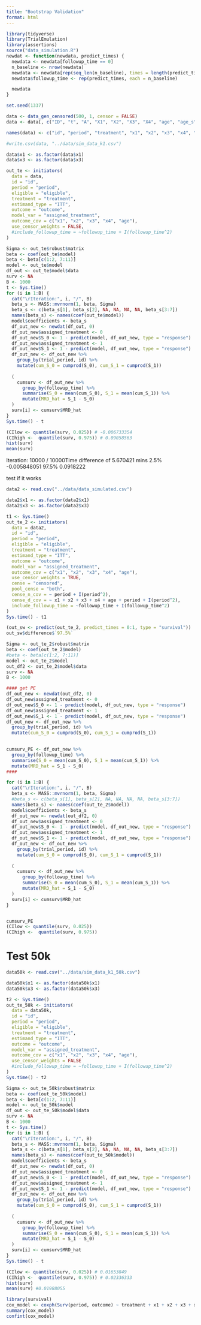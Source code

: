 ```yaml
---
title: "Bootstrap Validation"
format: html
---
```


```r
library(tidyverse)
library(TrialEmulation)
library(assertions)
source("data_simulation.R")
newdat <- function(newdata, predict_times) {
  newdata <- newdata[followup_time == 0]
  n_baseline <- nrow(newdata)
  newdata <- newdata[rep(seq_len(n_baseline), times = length(predict_times)), ]
  newdata$followup_time <- rep(predict_times, each = n_baseline)

  newdata
}
```

```r
set.seed(1337)

data <- data_gen_censored(500, 1, censor = FALSE)
data <- data[, c("ID", "t", "A", "X1", "X2", "X3", "X4", "age", "age_s", "Y", "eligible")]

names(data) <- c("id", "period", "treatment", "x1", "x2", "x3", "x4", "age", "age_s", "outcome", "eligible")

#write.csv(data, "../data/sim_data_k1.csv")

data$x1 <- as.factor(data$x1)
data$x3 <- as.factor(data$x3)
```

```r
out_te <- initiators(
  data = data,
  id = "id",
  period = "period",
  eligible = "eligible",
  treatment = "treatment",
  estimand_type = "ITT",
  outcome = "outcome",
  model_var = "assigned_treatment",
  outcome_cov = c("x1", "x2", "x3", "x4", "age"),
  use_censor_weights = FALSE,
  #include_followup_time = ~followup_time + I(followup_time^2)
)
```


```r
Sigma <- out_te$robust$matrix
beta <- coef(out_te$model)
beta <- beta[c(1:2, 7:11)]
model <- out_te$model
df_out <- out_te$model$data
surv <- NA
B <- 1000
t <- Sys.time()
for (i in 1:B) {
  cat("\rIteration:", i, "/", B)
  beta_s <- MASS::mvrnorm(1, beta, Sigma)
  beta_s <- c(beta_s[1], beta_s[2], NA, NA, NA, NA, beta_s[3:7])
  names(beta_s) <- names(coef(out_te$model))
  model$coefficients <- beta_s
  df_out_new <- newdat(df_out, 0)
  df_out_new$assigned_treatment <- 0
  df_out_new$S_0 <- 1 - predict(model, df_out_new, type = "response")
  df_out_new$assigned_treatment <- 1
  df_out_new$S_1 <- 1 - predict(model, df_out_new, type = "response")
  df_out_new <- df_out_new %>%
    group_by(trial_period, id) %>%
    mutate(cum_S_0 = cumprod(S_0), cum_S_1 = cumprod(S_1))
  
  (
    cumsurv <- df_out_new %>%
      group_by(followup_time) %>%
      summarise(S_0 = mean(cum_S_0), S_1 = mean(cum_S_1)) %>%
      mutate(MRD_hat = S_1 - S_0)
  )
  surv[i] <- cumsurv$MRD_hat
}
Sys.time() - t

(CIlow <- quantile(surv, 0.025)) # -0.006733354 
(CIhigh <-  quantile(surv, 0.975)) # 0.09058563
hist(surv)
mean(surv)

```

Iteration: 10000 / 10000Time difference of 5.670421 mins
        2.5% 
-0.005848051 
    97.5% 
0.0918222 




######### test if it works
```r
data2 <- read.csv("../data/data_simulated.csv")

data2$x1 <- as.factor(data2$x1)
data2$x3 <- as.factor(data2$x3)

t1 <- Sys.time()
out_te_2 <- initiators(
  data = data2,
  id = "id",
  period = "period",
  eligible = "eligible",
  treatment = "treatment",
  estimand_type = "ITT",
  outcome = "outcome",
  model_var = "assigned_treatment",
  outcome_cov = c("x1", "x2", "x3", "x4", "age"),
  use_censor_weights = TRUE,
  cense = "censored",
  pool_cense = "both",
  cense_n_cov = ~ period + I(period^2),
  cense_d_cov = ~ x1 + x2 + x3 + x4 + age + period + I(period^2),
  include_followup_time = ~followup_time + I(followup_time^2)
)
Sys.time() - t1

(out_sw <- predict(out_te_2, predict_times = 0:1, type = "survival"))
out_sw$difference$`97.5%`
```





```r
Sigma <- out_te_2$robust$matrix
beta <- coef(out_te_2$model)
#beta <- beta[c(1:2, 7:11)]
model <- out_te_2$model
out_df2 <- out_te_2$model$data
surv <- NA
B <- 1000

#### get PE
df_out_new <- newdat(out_df2, 0)
df_out_new$assigned_treatment <- 0
df_out_new$S_0 <- 1 - predict(model, df_out_new, type = "response")
df_out_new$assigned_treatment <- 1
df_out_new$S_1 <- 1 - predict(model, df_out_new, type = "response")
df_out_new <- df_out_new %>%
  group_by(trial_period, id) %>%
  mutate(cum_S_0 = cumprod(S_0), cum_S_1 = cumprod(S_1))
  

cumsurv_PE <- df_out_new %>%
  group_by(followup_time) %>%
  summarise(S_0 = mean(cum_S_0), S_1 = mean(cum_S_1)) %>%
  mutate(MRD_hat = S_1 - S_0)
####

for (i in 1:B) {
  cat("\rIteration:", i, "/", B)
  beta_s <- MASS::mvrnorm(1, beta, Sigma)
  #beta_s <- c(beta_s[1], beta_s[2], NA, NA, NA, NA, beta_s[3:7])
  names(beta_s) <- names(coef(out_te_2$model))
  model$coefficients <- beta_s
  df_out_new <- newdat(out_df2, 0)
  df_out_new$assigned_treatment <- 0
  df_out_new$S_0 <- 1 - predict(model, df_out_new, type = "response")
  df_out_new$assigned_treatment <- 1
  df_out_new$S_1 <- 1 - predict(model, df_out_new, type = "response")
  df_out_new <- df_out_new %>%
    group_by(trial_period, id) %>%
    mutate(cum_S_0 = cumprod(S_0), cum_S_1 = cumprod(S_1))
  
  (
    cumsurv <- df_out_new %>%
      group_by(followup_time) %>%
      summarise(S_0 = mean(cum_S_0), S_1 = mean(cum_S_1)) %>%
      mutate(MRD_hat = S_1 - S_0)
  )
  surv[i] <- cumsurv$MRD_hat
}


cumsurv_PE
(CIlow <- quantile(surv, 0.025))
(CIhigh <-  quantile(surv, 0.975))

```


# Test 50k
```r
data50k <- read.csv("../data/sim_data_k1_50k.csv")
```

```r
data50k$x1 <- as.factor(data50k$x1)
data50k$x3 <- as.factor(data50k$x3)

t2 <- Sys.time()
out_te_50k <- initiators(
  data = data50k,
  id = "id",
  period = "period",
  eligible = "eligible",
  treatment = "treatment",
  estimand_type = "ITT",
  outcome = "outcome",
  model_var = "assigned_treatment",
  outcome_cov = c("x1", "x2", "x3", "x4", "age"),
  use_censor_weights = FALSE
  #include_followup_time = ~followup_time + I(followup_time^2)
)
Sys.time() - t2
```

```r
Sigma <- out_te_50k$robust$matrix
beta <- coef(out_te_50k$model)
beta <- beta[c(1:2, 7:11)]
model <- out_te_50k$model
df_out <- out_te_50k$model$data
surv <- NA
B <- 1000
t <- Sys.time()
for (i in 1:B) {
  cat("\rIteration:", i, "/", B)
  beta_s <- MASS::mvrnorm(1, beta, Sigma)
  beta_s <- c(beta_s[1], beta_s[2], NA, NA, NA, NA, beta_s[3:7])
  names(beta_s) <- names(coef(out_te_50k$model))
  model$coefficients <- beta_s
  df_out_new <- newdat(df_out, 0)
  df_out_new$assigned_treatment <- 0
  df_out_new$S_0 <- 1 - predict(model, df_out_new, type = "response")
  df_out_new$assigned_treatment <- 1
  df_out_new$S_1 <- 1 - predict(model, df_out_new, type = "response")
  df_out_new <- df_out_new %>%
    group_by(trial_period, id) %>%
    mutate(cum_S_0 = cumprod(S_0), cum_S_1 = cumprod(S_1))
  
  (
    cumsurv <- df_out_new %>%
      group_by(followup_time) %>%
      summarise(S_0 = mean(cum_S_0), S_1 = mean(cum_S_1)) %>%
      mutate(MRD_hat = S_1 - S_0)
  )
  surv[i] <- cumsurv$MRD_hat
}
Sys.time() - t

(CIlow <- quantile(surv, 0.025)) # 0.01653849  
(CIhigh <-  quantile(surv, 0.975)) # 0.02336333 
hist(surv)
mean(surv) #0.01988055
```




###########################
```r
library(survival)
cox_model <- coxph(Surv(period, outcome) ~ treatment + x1 + x2 + x3 + x4 + age, data = data)
summary(cox_model)
confint(cox_model)
```





